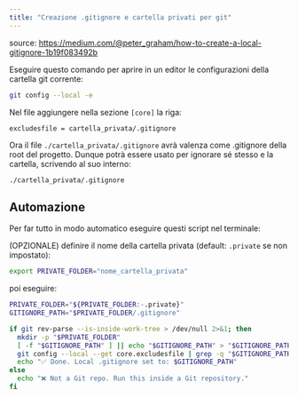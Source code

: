 ```yaml
---
title: "Creazione .gitignore e cartella privati per git"
---
```


source: https://medium.com/@peter_graham/how-to-create-a-local-gitignore-1b19f083492b

Eseguire questo comando per aprire in un editor le configurazioni della cartella git corrente:

```bash
git config --local -e
```

Nel file aggiungere nella sezione `[core]` la riga:

```
excludesfile = cartella_privata/.gitignore
```

Ora il file `./cartella_privata/.gitignore` avrà valenza come .gitignore della root del progetto. Dunque potrà essere usato per ignorare sé stesso e la cartella, scrivendo al suo interno:

```
./cartella_privata/.gitignore
```

## Automazione

Per far tutto in modo automatico eseguire questi script nel terminale:

(OPZIONALE) definire il nome della cartella privata (default: `.private` se non impostato):
```bash
export PRIVATE_FOLDER="nome_cartella_privata"
```

poi eseguire:
```bash
PRIVATE_FOLDER="${PRIVATE_FOLDER:-.private}"
GITIGNORE_PATH="$PRIVATE_FOLDER/.gitignore"

if git rev-parse --is-inside-work-tree > /dev/null 2>&1; then
  mkdir -p "$PRIVATE_FOLDER"
  [ -f "$GITIGNORE_PATH" ] || echo "$GITIGNORE_PATH" > "$GITIGNORE_PATH"
  git config --local --get core.excludesfile | grep -q "$GITIGNORE_PATH" || git config --local core.excludesfile "$GITIGNORE_PATH"
  echo "✅ Done. Local .gitignore set to: $GITIGNORE_PATH"
else
  echo "❌ Not a Git repo. Run this inside a Git repository."
fi
```
